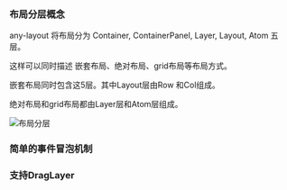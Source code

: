 
<Meta title='介绍/核心概念' />

### 布局分层概念
any-layout 将布局分为 Container, ContainerPanel, Layer, Layout, Atom 五层。

这样可以同时描述 嵌套布局、绝对布局、grid布局等布局方式。

嵌套布局同时包含这5层。其中Layout层由Row 和Col组成。

绝对布局和grid布局都由Layer层和Atom层组成。


![布局分层](https://i.ibb.co/8XvCqf4/20200727040032.jpg)

### 简单的事件冒泡机制

### 支持DragLayer